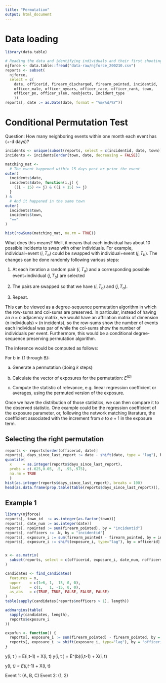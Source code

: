 ```yaml
---
title: "Permutation"
output: html_document
---
```


# Data loading

```r
library(data.table)

# Reading the data and identifying individuals and their first shooting event
njforce <- data.table::fread("data-raw/njforce_200210.csv")
reports <- subset(
  njforce,
  select = c(
    date, officerid, firearm_discharged, firearm_pointed, incidentid,
    officer_male, officer_nyears, officer_race, officer_rank, town,
    officer_po, officer_sleo, nsubjects, Incident_type
    ))
reports[, date := as.Date(date, format = "%m/%d/%Y")]
```

# Conditional Permutation Test

Question: How many neighboring events within one month each event has (+-d days)? 

```r
incidents <- unique(subset(reports, select = c(incidentid, date, town)))
incidents <- incidents[order(town, date, decreasing = FALSE)]

matching_mat <-
  # The event happened within 15 days post or prior the event
outer(
  incidents$date,
  incidents$date, function(i,j) {
    ((i - 15) <= j) & ((i + 15) >= j)
  }
) &
  # And it happened in the same town
outer(
  incidents$town,
  incidents$town,
  "=="
)

hist(rowSums(matching_mat, na.rm = TRUE))
```

What does this means? Well, it means that each individual has about 10 possible incidents to swap with other individuals. For example, individual+event $(i,T_a)$ could be swapped with individual+event $(j, T_b)$. The changes can be done randomly following various steps:

1. At each iteration a random pair $(i, T_a)$ and a corresponding possible event+individual $(j, T_b)$ are selected

2. The pairs are swapped so that we have $(i, T_b)$ and $(j, T_a)$.

3. Repeat.

This can be viewed as a degree-sequence permutation algorithm in which the row-sums and col-sums are preserved. In particular, instead of having an $n\times n$ adjacency matrix, we would have an affiliation matrix of dimension $(\text{n individuals})\times(\text{n incidents})$, so the row-sums show the number of events each individual was par of while the col-sums show the number of individuals per event. Furthermore, this would be a conditional degree-sequence preserving permutation algorithm.

The inference would be computed as follows:

For b in {1 through B}:

a. Generate a permutation (doing $k$ steps)

b. Calculate the vector of exposures for the permutation: $E^{(b)}$

c. Compute the statistic of relevance, e.g. linear regression coefficient or averages, using the permuted version of the exposure.
    
Once we have the distribution of those statistics, we can then compare it to the observed statistic. One example could be the regression coefficient of the exposure parameter, or, following the network matching literature, the coefficient associated with the increment from $e$ to $e + 1$ in the exposure term.

## Selecting the right permutation

```r
reports <- reports[order(officerid, date)]
reports[, days_since_last_report := date - shift(date, type = "lag"), by = "officerid"]
quantile(
  x     = as.integer(reports$days_since_last_report),
  probs = c(.025,0.05, .5, .95,.975),
  na.rm = TRUE
  )
hist(as.integer(reports$days_since_last_report), breaks = 100)
head(as.data.frame(prop.table(table(reports$days_since_last_report))), 20)
```

## Example 1

```r
library(njforce)
reports[, town_id  := as.integer(as.factor(town))]
reports[, date_num := as.integer(date)]
reports[, npointed := sum(firearm_pointed), by = "incidentid"]
reports[, nofficers := .N, by = "incidentid"]
reports[, exposure_i := sum(firearm_pointed) - firearm_pointed, by = incidentid]
reports[, exposure_i := shift(exposure_i, type="lag"), by = officerid]


x <- as.matrix(
  subset(reports, select = c(officerid, exposure_i, date_num, nofficers, town_id))
)

candidates <- find_candidates(
  features = x,
  upper    = c(1e6, 1,  15, 0, 0),
  lower    = c(1,   1, -15, 0, 0),
  as_abs   = c(TRUE, TRUE, FALSE, FALSE, FALSE)
)
table(sapply(candidates[reports$nofficers > 1], length))

addmargins(table(
  sapply(candidates, length), 
  reports$exposure_i
))

```

```r


expofun <- function() {
  reports[, exposure_i := sum(firearm_pointed) - firearm_pointed, by = "incidentid"]
  reports[, exposure_i := shift(exposure_i, type="lag"), by = "officerid"]
}
```

y(i, t ) =  E(i,t-1) + X(i, t)
y(i, t ) =  E^(b)(i,t-1) + X(i, t)

y(i, t*) =  E(i,t*-1) + X(i, t)


Event 1: (A, B, C)
Event 2: (1, 2)